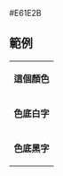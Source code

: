 <nowiki>#E61E2B</nowiki><noinclude>

== 範例 ==
{|
|- style="color:{{ {{PAGENAME}} }}"
| '''這個顏色'''
|- style="background:{{ {{PAGENAME}} }}; color:white"
| '''色底白字'''
|- style="background:{{ {{PAGENAME}} }}; color:black"
| '''色底黑字'''
|}
[[Category:韓國政黨顏色模板|{{PAGENAME}}]]
</noinclude>